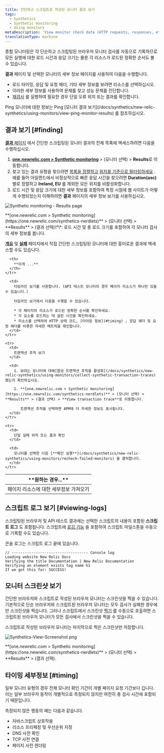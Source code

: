 ```yaml
---
title: 간단하고 스크립트로 작성된 모니터 결과 보기
tags:
  - Synthetics
  - Synthetic monitoring
  - Using monitors
metaDescription: 'View monitor check data (HTTP requests, responses, etc.) with synthetics monitoring. For browser monitors, view waterfall details of resource load time.'
translationType: machine
---
```




종합 모니터링은 각 단순하고 스크립팅된 브라우저 모니터 검사를 자동으로 기록하므로 모든 실행에 대한 로드 시간과 응답 크기는 물론 각 리소스가 로드된 정확한 순서도 볼 수 있습니다.

**결과** 페이지 및 선택한 모니터의 세부 정보 페이지를 사용하여 다음을 수행합니다.

* 로드 타이밍, 응답 및 요청 헤더, 기타 세부 정보를 보려면 리소스를 선택하십시오.
* 이러한 세부 정보를 사용하여 문제를 찾고 성능 문제를 진단합니다.
* [재검사](/docs/synthetics/new-relic-synthetics/using-monitors/recheck-failed-monitors) 를 실행하여 필요한 경우 단일 오류 위치 또는 결과를 확인합니다.

<Callout variant="tip">
  Ping 모니터에 대한 정보는 Ping [모니터 결과 보기](/docs/synthetics/new-relic-synthetics/using-monitors/view-ping-monitor-results) 를 참조하십시오.
</Callout>

## 결과 보기 [#finding]

[**결과** 페이지](/docs/synthetics/new-relic-synthetics/pages/synthetics-results-access-individual-monitor-runs) 에서 간단한 스크립팅된 모니터 결과의 전체 목록에 액세스하려면 다음을 수행하십시오.

1. **[one.newrelic.com > Synthetic monitoring](https://one.newrelic.com/synthetics-nerdlets)** > (모니터 선택) > **Results**로 이동합니다.
2. 찾고 있는 결과 유형을 찾으려면 [목록을 정렬하고](/docs/synthetics/new-relic-synthetics/pages/synthetics-results-access-individual-monitor-runs#sort-list) [위치를 기준으로 필터링하세요](/docs/synthetics/new-relic-synthetics/pages/synthetics-results-access-individual-monitor-runs#filter-location) . 예를 들어 아일랜드에서 비정상적으로 빠른 응답 시간을 찾으려면 **Duration(asc)** 별로 정렬하고 **Ireland, EU** 를 제외한 모든 위치를 비활성화합니다.
3. 로드 시간 및 응답 크기에 대한 세부 정보를 포함하여 특정 시점에 웹 사이트가 어떻게 수행되었는지 이해하려면 **결과** 페이지의 세부 정보 보기를 사용하십시오.

<img
  title="Synthetic monitoring - Results page"
  alt="Synthetic monitoring - Results page"
  src={syntheticResultsPage}
/>

<figcaption>
  **[one.newrelic.com > Synthetic monitoring](https://one.newrelic.com/synthetics-nerdlets)** > (모니터 선택) > **Results** > (결과 선택)\*\*: 로드 시간 및 총 로드 크기를 포함하여 각 모니터 검사의 세부 정보를 봅니다.
</figcaption>

[**개요**](/docs/synthetics/new-relic-synthetics/pages/synthetics-overview-page-view-monitors-performance) 및 [**실패**](/docs/synthetics/new-relic-synthetics/pages/synthetics-failures-troubleshoot-downtime) 페이지에서 직접 간단한 스크립팅된 모니터에 대한 흥미로운 결과에 액세스할 수도 있습니다.

<table id="using">
  <thead>
    <tr>
      <th width={250}>
        **원하는 경우...**
      </th>

      <th>
        **이게 ...**
      </th>
    </tr>
  </thead>

  <tbody>
    <tr>
      <td>
        페이지 리소스에 대한 세부정보 가져오기
      </td>

      <td>
        타임라인 보기를 사용합니다. (API 테스트 모니터의 경우 페이지 리소스가 하나만 있을 수 있습니다.)

        타임라인 보기에서 다음을 수행할 수 있습니다.

        * 각 페이지의 리소스가 로드된 정확한 순서를 확인하세요.
        * 각 요소를 로드하는 데 걸린 시간을 확인하세요.
        * 리소스를 선택하여 HTTP 상태 코드, [타이밍 정보](#timing) , 응답 헤더 및 요청 헤더를 비롯한 자세한 메트릭을 확인합니다.
      </td>
    </tr>

    <tr>
      <td>
        트랜잭션 추적 보기
      </td>

      <td>
        1. 보려는 모니터에 대해[합성 트랜잭션 추적을 활성화](/docs/synthetics/new-relic-synthetics/using-monitors/collect-synthetic-transaction-traces) 했는지 확인하십시오.

        2. **[one.newrelic.com > Synthetic monitoring](https://one.newrelic.com/synthetics-nerdlets)** > (모니터 선택) > **Results** > (결과 선택) > **View transaction trace**로 이동합니다.

           트랜잭션 추적을 선택하면 APM에 더 자세한 정보도 표시됩니다.
      </td>
    </tr>

    <tr>
      <td>
        단일 실패 위치 또는 결과 확인
      </td>

      <td>
        모니터를 선택한 다음 [**확인 실행**](/docs/synthetics/new-relic-synthetics/using-monitors/recheck-failed-monitors) 을 클릭합니다.
      </td>
    </tr>
  </tbody>
</table>

## 스크립트 로그 보기 [#viewing-logs]

스크립팅된 브라우저 및 API 테스트 결과에는 선택한 스크립트의 내용이 포함된 **스크립트 로그** 도 포함됩니다. 스크립트에 [로깅 기능](/docs/synthetics/new-relic-synthetics/scripting-monitors/writing-scripted-browsers#logging) 을 포함하여 스크립트 마일스톤을 수동으로 기록할 수도 있습니다.

콘솔 로그는 스크립트 로그 끝에 있습니다.

```
// ----------------------------------- Console log
Loading website New Relic Docs
Verifying the title Documentation | New Relic Documentation
Verifying an element exists tag name h1
If we got this far: SUCCESS!
```

## 모니터 스크린샷 보기

간단한 브라우저와 스크립트로 작성된 브라우저 모니터는 스크린샷을 찍을 수 있습니다. 기본적으로 단순 브라우저와 스크립트된 브라우저 모니터는 모두 검사가 실패한 경우에만 스크린샷을 찍습니다. 그러나 스크립트에서 스크린샷 [찍기](/docs/synthetics/synthetic-monitoring/scripting-monitors/synthetic-scripted-browser-reference-monitor-versions-chrome-100#webDriver-takeScreenshot) 를 수동으로 호출하면 스크립트된 브라우저 모니터가 모든 검사에서 스크린샷을 찍을 수 있습니다.

<Callout variant="tip">
  스크립트로 작성된 브라우저 모니터는 마지막으로 찍은 스크린샷만 저장합니다.
</Callout>

<img
  title="Synthetics-View-Screenshot.png"
  alt="Synthetics-View-Screenshot.png"
  src={syntheticResultsFailPage}
/>

<figcaption>
  **[one.newrelic.com > Synthetic monitoring](https://one.newrelic.com/synthetics-nerdlets)** > (모니터 선택) > **Results** > (결과 선택).
</figcaption>

## 타이밍 세부정보 [#timing]

일부 모니터 유형의 경우 전체 모니터 확인 기간이 개별 페이지 요청 기간보다 깁니다. 이는 일부 브라우저 동작이 개별적으로 측정되지 않지만 여전히 총 검사 시간에 포함되기 때문입니다.

측정되지 않은 행동의 예는 다음과 같습니다.

* 자바스크립트 상호작용
* 리소스 프리페칭 및 우선순위 지정
* DNS 사전 확인
* TCP 사전 연결
* 페이지 사전 렌더링